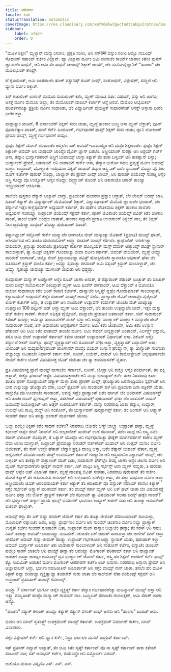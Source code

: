 ```yaml
---
title: उपोद्घात
locale: kok
statusTranslation: automatic
coverImage: https://res.cloudinary.com/xmfm6mhw3gwctndtcubgx2rptnae/image/upload/v1740337243/small_cover_educacion_fundamental_a051170f1c.webp
sidebar:
    label: उपोद्घात
    order: 0
---
```

"ಮೂಳ ಶಿಕ್ಷಣ" ಮ್ಹಳ್ಯಾರ್ ಮನ್ಶ್ಯಾಂಸಂಗಿಂ, ಪ್ರಕೃತಿ ಸಂಗಿಂ, ಆನಿ ಸಗ್ळ्या ವಸ್ತುಂ ಸಂಗಿಂ ಆಮ್ಚೊ ಸಂಬಂಧ್ ಸೊಧುಂಕ್ ಸಹಾಯ್ ಕರ್ಚೆಂ ವಿಜ್ಞಾನ್. ಹ್ಯಾ ವಿಜ್ಞಾನಾ ವರ್ವಿಂ ಆಮಿ ಮನಾಚೆಂ ಕಾರ್ಯ್ ಜಾಣಾಂ ಕಿತೆಂಕಿ ಮನಸ್ ಜ್ಞಾನಾಚೆಂ ಸಾಧನ್, ಆನಿ ಆಮಿ ತೆಂ ಸಾಧನ್ ಚಲಂವ್ಕ್ ಶಿಕ್ಪಾಕ್ ಜಾಯ್, ಜೆಂ ಮನೋವೈಜ್ಞಾನಿಕ್ "ಹಾಂಗಾ" ಚೆಂ ಮೂಲಭೂತ್ ಕೇಂದ್ರ್.

ಹೆ ಕೃತಿಯೆಂತ್, ಆಮಿ ಚಿಂತಪಾಚೆಂ ತರೀಕ್ ವಸ್ತುನಿಷ್ಠ್ ರೂಪ್ ದೀವ್ನ್, ಸಂಶೋಧನ್, ವಿಶ್ಲೇಷಣ್, ಸಮ್ಜಣಿ ಆನಿ ಧ್ಯಾನಾ ವರ್ವಿಂ ಶಿಕ್ತಾತ್.

ತಿನ್ ಗಜಾಲಿಂಕ್ ಲಾಗುನ್ ಮೆಮೊರಿ ಸುದಾರುಂಕ್ ಕಶೆಂ, ಮ್ಹಣ್ ಮಾಹಿತಿ ದಿತಾ: ವಿಷಯ್, ವಸ್ತು ಆನಿ ಜಾಗೊ; ಆಸಕ್ತೆ ವರ್ವಿಂ ಮೆಮೊರಿ ಚಲ್ತಾ, ತೆಂ ಮೆಮೊರಿಂತ್ ದಾಖಲ್ ಕರ್ಚಾಕ್ ಆಸ್ತೆ ಆಸಜೆ. ಮೆಮೊರಿ ಆಲ್ಕೆಮಿಕಲ್ ಪರಿವರ್ತನಾಚ್ಯಾ ಪ್ರಕ್ರಿಯೆ ವರ್ವಿಂ ಸುಧಾರಿತಾ, ಜೆಂ ವಿದ್ಯಾರ್ಥಿಂಕ್ ವೈಯಕ್ತಿಕ್ ಸುಧಾರಣೆಂತ್ ಆಸಕ್ತ್ ಆಸ್ತಾನಾ ಧೀರೆಂ ಧೀರೆಂ ಕಳ್ತಾ.

ಪಾಶ್ಚಾತ್ಯಾಂ ಖಾತಿರ್, 6 ವರ್ಸಾಂಚೆರ್ ಶಿಕ್ಷಣ್ ಸುರು ಜಾತಾ, ಮ್ಹಣ್ಜೆ ತಾಂಕಾಂ ಬುದ್ಧಿ ಆಸಾ ಮ್ಹಣ್ ಲೆಕ್ತಾತ್; ಪೂಣ್ ಪೂರ್ವಾತ್ಯಾಂ ಖಾತಿರ್, ಖಾಸ್ ಕರ್ನ್ ಹಿಂದೂಂಕ್, ಗರ್ಭಧಾರಣೆ ಥಾವ್ನ್ ಶಿಕ್ಷಣ್ ಸುರು ಜಾತಾ; ಜ್ಞಾನಿ ಲೋಕಾಂಕ್ ಪ್ರೇಮಾ ಥಾವ್ನ್, ಮ್ಹಣ್ಜೆ ಗರ್ಭಧಾರಣೆ ಪಯ್ಲೆಂ.

ಫುಡ್ಲೆಂ ಶಿಕ್ಷಣ್ ದೋನ್ ಹಂತಾಂಚೆಂ ಆಸ್ತಲೆಂ: ಏಕ್ ಆವಯ್-ಬಾಪಾಯ್ಚೆಂ ಆನಿ ದುಸ್ರೆಂ ಶಿಕ್ಷಕಾಂಚೆಂ. ಫುಡ್ಲೆಂ ಶಿಕ್ಷಣ್ ಶಿಕ್ಪಾಂಕ್ ಆವಯ್ ಆನಿ ಬಾಪುಯ್ ಜಾಂವ್ಚೆಂ ದೈವಿಕ್ ಜ್ಞಾನ್ ದಿತಲೆಂ. ಆಸ್ತ್ರೀಯಾಂಕ್ ಸುರಕ್ಷಾ ಆನಿ ಆಶ್ರಯ್ ಗರ್ಜ್ ಆಸಾ, ತೆದ್ನಾಂ ಭುರ್ಗ್ಯಾಪಣಾರ್ ಆಸ್ತ್ರಿಗೆ ಬಾಪಾಯ್ಕ್ ಲಾಗ್ತಾ ಕಿತ್ಯಾಕ್ ತೆಂ ತಾಕಾ ಬಳ್ವಂತ್ ಆನಿ ತಾಕತ್ವಾನ್ ದಿಸ್ತಾ; ಭುರ್ಗ್ಯಾಂಕ್ ಪ್ರೇಮ್, ಜತನಾಯ್ ಆನಿ ಲಾಡಾಯ್ ಗರ್ಜ್ ಆಸಾ, ತೆದ್ನಾಂ ಭುರ್ಗೊ ಸಹಜ ಪ್ರವೃತ್ತೆ ವರ್ವಿಂ ಆವಯ್ಕ್ ಲಾಗ್ತಾ. ಉಪ್ರಾಂತ್, ದೋಗ್ಹಾಚಿ ಇಂದ್ರಿಯಾಂ ವಿಕೃತ್ ಜಾತಾತ್ ತೆದ್ನಾಂ ಆಸ್ತ್ರಿ ಎಕ್ ಬರೆಂ ಸ್ಥಾನಾಂಕ್ ಸೊಧ್ತಾ ವೊ ತಿಕಾ ಮೊಗ್ ಕರ್ಚಾಕ್ ಪುರುಷ್ ಸೊಧ್ತಾ, ಜಾಲ್ಯಾರ್ ತೆಂ ಪ್ರೇಮ್ ದೀವ್ಕ್ ಜಾಯ್, ಆನಿ ಪುರುಷ್ ಜಿಯೆಂವ್ಕ್ ಸಂಪತ್ತಿ ಆಸ್ಚೆಂ ಆಸ್ತ್ರಿ ಸೊಧ್ತಾ ವೊ ಉದ್ಯೋಗ್ ಆಸ್ಚೆಂ ಸೊಧ್ತಾ; ದುಸ್ರ್ಯಾಂಕ್ ತೊಂಡ್ ಆನಿ ಆಕಾರಾಚೊ ಆಕಾರ್ ತಾಂಚ್ಯಾ ಇಂದ್ರಿಯಾಂಕ್ ಆಕರ್ಷಿತಾ.

ಶಾಲೆಚೆಂ ಪುಸ್ತಕಾಂ ದೆಕ್ಯಾಕ್ ಅಜ್ಯಾಪ್ ಲಾಗ್ತಾ, ಪ್ರತಿಯೆಂತ್ ಹಜಾರಾಂ ಪ್ರಶ್ನಾಂ ಆಸ್ತಾತ್, ಜೆಂ ಲೇಖಕ್ ಬರವ್ನ್ ಜಾಪಿ ದಿತಾತ್ ಕಿತ್ಯಾಕ್ ತೆಂ ವಿದ್ಯಾರ್ಥಿಂಕ್ ಮೆಮೊರಿಂತ್ ಶಿಕ್ಪಾಕ್, ವಿಶ್ವಾಸಘಾತುಕ್ ಮೆಮೊರಿ ಜ್ಞಾನಾಚೆಂ ಭಂಡಾರ್, ಜೆಂ ತರ್ನ್ಯಾಟೆ ಇತ್ಲೆಂ ಕಾಳ್ಜಿಪೂರ್ವಕ್ ಅಧ್ಯಯನ್ ಕರ್ತಾತ್, ತೆಂ ಪುರ್ತೆಂ ಭೌತಿಕವಾದಿ ಶಿಕ್ಷಣ್ ತಾಂಕಾಂ ಶಾಲೆಚೆಂ ಅಧ್ಯಯನ್ ಸಂಪಯ್ಲ್ಯಾ ಉಪ್ರಾಂತ್ ಜಿಯೆಂವ್ಕ್ ಸಕ್ಷಮ್ ಕರ್ತಾ, ಪೂಣ್ ಜಿವಿತಾಚೆಂ ಜಿಯೆವ್ನ್ ಜಿವಿತ್ ಕಿತೆಂ ಜಾಣಾಂ ನಾಂತ್, ತಾಂಚೆ ಭಿತರ್ ಆಂಧ್ಳೇಂ ಜಾತಾತ್, ತಾಂಕಾಂ ನವ್ಯಾನೆಂ ಪ್ರಜಾತಿ ಉಬಾರುಂಕ್ ಶಿಕ್ವಂಕ್ ನಾಂ, ತೆಂ ಶಿಕ್ಷಣ್ ನಿರ್ಲಜ್ಜತಯೆಚ್ಯಾ ಸಾವ್ಳೆಂತ್ ಖೊಟ್ಯಾ ಪುರುಷಾಂಕ್ ದಿತಾತ್.

ತರ್ನ್ಯಾಟ್ಯಾಂಕ್ ಸಮ್ಜೊಂಕ್ ಗರ್ಜ್ ಮನ್ಶ್ಯಾಚೆಂ ಆಂಗಾಚೊ ಜೀವ್ ಮನ್ಶಾಚ್ಯಾ ಜಿವಿತಾಕ್ (ಪ್ರಜಾತಿ) ಮುಖ್ಯ್ ಘಟಕ್, ಆಶೀರ್ವಾದಿತ ಆನಿ ತಾಚೊ ದುರುಪಯೋಗ್ ಆಪ್ಲ್ಯಾ ಸಂತತಿಕ್ ವಾಯ್ಟ್ ಕರ್ತಲೆಂ. ಕ್ಯಾಥೊಲಿಕ್ ಇಗರ್ಜೆಚ್ಯಾ ವೇದಿಯೆರ್, ಕ್ರಿಸ್ತಾಚ್ಯಾ ಶರೀರಾಚೆಂ ಪ್ರತಿನಿಧಿತ್ವ್ ಕರ್ಚಾಕ್ ಹೋಸ್ಟಿಯೆಕ್ ಮಸ್ತ್ ದೆವಾಕ್ ಆಪ್ತಾಂವ್ನ್ ಪವಿತ್ರ್ ಸ್ಥಾನಾರ್ ಸಾಂಬಾಳ್ತಾತ್, ತ್ಯಾ ಪವಿತ್ರ್ ಆಕೃತೆಕ್ ಗೊಂವಾಚ್ಯಾ ಜೀವಾ ವರ್ವಿಂ ಕರ್ತಾತ್. ಜಿವಂತ್ ವೇದಿಯೆರ್, ಮ್ಹಣ್ಜೆ ಆಮ್ಚ್ಯಾ ಶಾರೀರಿಕ್ ಆಂಗಾಂತ್, ಆಮ್ಚೊ ಜೀವ್ ಕ್ರಿಸ್ತಾಂವಾಂಚ್ಯಾ ಪವಿತ್ರ್ ಹೋಸ್ಟಿಯೆಚೆಂ ಸ್ಥಾನಾಚೊ ಅಧಿಕಾರ್ ಘೆತಾ ಜೆಂ ಐತಿಹಾಸಿಕ್ ಕ್ರಿಸ್ತಾಕ್ ಫಾಲೊ ಕರ್ತಾ; ಆಮ್ಚ್ಯಾ ಸ್ವತಾಚ್ಯಾ ಜೀವಾಂತ್ ಆಮಿ ಸತ್ವಂತ್ ಕ್ರಿಸ್ತಾಕ್ ಸಾಂಬಾಳ್ತಾತ್, ಜೆಂ ಆಮ್ಚ್ಯಾ ಸ್ವತಾಚ್ಯಾ ಜೀವಾಚ್ಯಾ ಮುಳಾಂತ್ ಜಿಯೆತಾ ಆನಿ ಧಡ್ಧಡ್ತಾ.

ಕಾಮ್ಗಾರಾಕ್ ಮನ್ಶ್ಯಾಕ್ ಉಪ್ಯೋಗ್ ಆಸ್ಚೆಂ ರೂಖ್ ಜಾಣಾ ಆಸಾತ್, ತೆ ಶೆತ್ಕಾರಾಂಕ್ ಶೆತಾಂತ್ ಸಿಂಚ್ತಾತ್ ತೆಂ ಬೀಜಾಕ್ ಮಾನ ದೀವ್ನ್ ಸಾಂಬಾಳುಂಕ್ ಶಿಕಯ್ತಾತ್ ಮ್ಹಣ್ ಆಮಿ ಖುಶೆನ್ ಪಳೆತಾಂವ್, ಆಮಿ ದೆಕ್ತಾಂವ್ ಕಿ ಬಿಜಾಂಚೊ ದರ್ಜೊ ಸುಧಾರಾಲಾ ಕಶೆಂ ಬರಿಕ್ ಕಾಪಣಿ ಕರ್ಚಾಕ್, ಧಾನ್ಯಾಚೆಂ ಅಸ್ತಿತ್ವ್ ವ್ಹಡ್ಲೆಂ ಗೋದಾಮಾಂತ್ ಸಾಂಬಾಳ್ತಾತ್, ಕಶ್ಟಾಳಾಯೆನ್ ಉತ್ಪಾದನ್ ಕೆಲ್ಲೆಂ ಬಿಜಾಂಕ್ ವಾಯ್ಟ್ ಜಾಂವ್ಕ್ ನಜೊ. ಪ್ರಾಣ್ಯಾಚೆಂ ಜಿವಿತ್ ಚಲಂವ್ಚೆಂ ವೈಜ್ಕೀಯ್ ಲೋಕ್ ಕರ್ಚಾಕ್ ಆಸ್ತಾ, ತೆ ಉತ್ಪಾದಕ್ ಆನಿ ಸಾಂಡಾಂಕ್ ಉತ್ಪಾದನ್ ಕರ್ಯಾತ್ ಜಾಂಚೆಂ ವೆಚ್ ಖಾಟ್ಕಾಚ್ಯಾ ಉತ್ಪನ್ನಾಕಿಂ 100 ಪಟ್ಟುನ್ ಚಡ್ ಆಸ್ತಾ ಮ್ಹಣ್ ಆಮಿ ದೆಕ್ತಾಂವ್, ಜೆಂ ತಾಂಚೆಂ ಉತ್ಪನ್ನಾಚೆಂ ಜೀವ್, ಇತ್ಲೆಂ ಮಸ್ತು ವೆಚ್ ಕರ್ಚೆಂ ಕಾರಣ್. ಕೇವಲ್ ಅಧಿಕೃತ ವೈಜ್ಕೀಯ್, ಮನ್ಶಾಚೆಂ ಪ್ರಜಾತಿಚಿ ಜತನಾಯ್ ಕರ್ತಾ, ಜಿವ್ ಸುಧಾರುಂಕ್ ಕಿತೆಂಚ್ ಸಾಂಗ್ನಾ; ಆಮಿ ತ್ಯಾ ತಾಂಬಾವಣೆಕ್ ದುಖ್ ಭಗ್ತಾ ಆನಿ ಆಮ್ಚ್ಯಾ ವಾಚ್ಪ್ಯಾಂಕ್ ಸಾಂಗ್ತಾ ಕಿ ಮನ್ಶಾಚೆಂ ಜೀವ್ ಸುದಾರುಂಕ್ ಸೊಪೆ, ತಿನ್ ಆಧಾರಾಚೆಂ ಅನ್ನಪೂರ್ಣಾ ವರ್ವಿಂ: ಆಮಿ ಕಿತೆಂ ಚಿಂತಾಂವ್, ಆಮಿ ಕಿತೆಂ ಉಸ್ವಾಸ ಘೆತಾಂವ್ ಆನಿ ಆಮಿ ಕಿತೆಂ ಖಾತಾಮ್ ತಾಂಚೆಂ ವರ್ವಿಂ. ಆಮಿ ಕೇವಲ್ ಅವ್ಯಕ್ತಾಂತ್ ಚಿಂತಾಂವ್, ನಿರ್ಲಕ್ಷ್ಯ್ ವಸ್ತುಂನಿ, ತಸೊ ಆಮಿ ಜೀವ್ ಉತ್ಪಾದನ್ ಕರ್ತಾಮ್ ಕಿತೆಂಕಿ ಚಿಂತಪ್ ಉತ್ಪಾದನಾಕ್ ನಿರ್ಧಾರಿತ್ ಆಸಾ. ಶಿಕೊನ್ ಆಸ್ಚೆಂ ತರ್ನ್ಯಾಟೆ ಶಿಕಪ್ ನಾತ್‌ಲ್ಲ್ಯಾ ಥಾವ್ನ್ ವ್ಯಕ್ತಿತ್ವಾಂತ್ ಆನಿ ರೂಪಾಂತ್ ವೆಗ್ಳೆಂ ಆಸ್ತಾ, ವ್ಯಕ್ತಿತ್ವಾಂತ್ ಬದ್ಲಾವಣ್ ಆಸಾ; ಬಾರಾಂತ್ ಆನಿ ಮದ್ಯಪಾನಗೃಹಾಂತ್ ಹಾಂಗಾಸರ್ ದೆಂವ್ಚೆಂ ಬಿಯೆರ್ ಉಸ್ವಾಸ ಘೆಂವ್ಚ್ಯಾನ್, ತ್ಯಾ ಜಾಗ್ಯಾಂಕ್ ಸಾಂಗಾತಾ ವೆಚ್ಯಾಂಚ್ಯಾ ಜಿವಿತಾಚೆಂ ನಿರ್ಧಾರ್ ಕರ್ತಾ: ಕೇಕ್, ಊಂಕ್, ಬಿಯೆರ್, ಖಾರಟ್ ಆನಿ ಕಾಮೋತ್ತೇಜಕ್ ಅನ್ನಪೂರ್ಣಾಚೆಂ ಸೇವನ್ ಕರ್ಚೆಂ ಲೋಕ್ ವಿಷಯಾಸಕ್ತ ಜಿವಿತ್ ಜಿಯೆತಾ ಜೆಂ ತ್ಯಾ ಕಾಮವಾಸನೆಕ್ ವ್ಹರ್ತಾ.

ಪ್ರತಿ ವಿಷಯಾಸಕ್ತ ಪ್ರಾಣಿ ವಾಯ್ಟ್ ವಾಸಾಚೆಂ: ಗರ್ದಾಬ್, ಊಂಕ್, ಬೊಕ್ರಾ ಆನಿ ಕುಕ್ಡೊ ಆಸ್ಚೆಂ ಪರ್ಯಾಂತ್, ತರಿ ಪಕ್ಷಿ ಆಸ್ತಾತ್, ಕುಕ್ಡೊ ಘರಾಂತ್ ಆಸ್ಚೆಂ. ವಿಷಯಾಸಕ್ತಾಂಚೆಂ ಆನಿ ಮನ್ಶಾ ಬಲಾತ್ಕಾರ್ ಕರ್ನ್ ತಾಕಾ ನಿರಪರಾಧಿ ಕರ್ತಾ ತಾಚೊ ಫರಕ್ ಸೋಪ್ಲಾಯೆನ್ ದೆಕ್ಯಾಕ್ ಮೆಳ್ತಾ ತಾಕಾ ಪ್ರೇರಣ್ ದೀವ್ನ್, ಘೊಡ್ಯಾಚೆಂ ಜನನೇಂದ್ರಿಯಾಂ ಸ್ಪರ್ಧೆಂತ್ ಆನಿ ಭಾರ ಉಕ್ಲುಂಚ್ಯಾ ಘೊಡ್ಯಾಚೆಂ ದೆಕಾ, ಬುಲ್ ಫೈಟಿಂಗ್ ಆನಿ ಸಾಂಡಾಂಕ್ ಪಳೆ ಆನಿ ಪ್ರತಿಯೆಕಾ ದಿಸಾ ಪತ್ರಿಕೆರ್ ಯೆತಾ, ರಾನ್ಡುಕೊ ವೊ ಊಂಕಾಚೆಂ ಸಾಂಡಾಂಕ್, ಆವಣ್ಣಿ ಸಣ್ಣೆಂ ಪ್ರಾಣ್ಯಾಂತ್ ಜಶೆಂ ರ್ಹಾಟ್ ಜೆಂ ಭಯಾನಕ್ ವಿಷಯಾಸಕ್ತ್ ಆನಿ ತಾಚೆಂ ರೂಪ್ ಘೃಣಾಸ್ಪದ್ ಆಸ್ತಾ, ತಸಲೆಂಚ್ ವಿಷಯಾಸಕ್ತ್ ಪುರುಷಾಂತ್ ಘಡ್ತಾ ಜೆಂ ವಾಸನಾಕ್ ವಾಸನ್ ದಿಯೆಂವ್ಕ್ ಡಿಯೋಡ್ರಂಟ್ ಆನಿ ಅತ್ತರ್ ಉಪಯೋಗ್ ಕರ್ತಾತ್. ಮನ್ಶಾ ನಿರಪರಾಧಿ ಜಾತಾ ತೆದ್ನಾಂ, ಉದ್ಗಾರ್, ಉಲವ್ಪ್ ಆನಿ ಕಾಮ್ನಿ ಶುದ್ಧ್ ಆನಿ ಸಂತೋಸ್, ತೆಂ ಭುರ್ಗ್ಯಾಪಣ್ ಪುನರ್ಪ್ರಾಪ್ತ್ ಕರ್ತಾ, ತೆಂ ಆಂಗಾಕ್ ಆನಿ ಆತ್ಮ್ಯಾಕ್ ಸುಂದರ್ ಕರ್ತಾ ಆನಿ ತಾಚ್ಯಾ ಆಂಗಾಕ್ ದುರ್ವಸಣ್ ಯೇನಾ.

ಜಲ್ಮಾ ಪಯ್ಲೆಂ ಶಿಕ್ಷಣ್ ಕಶೆಂ ಸಾಧನ್ ಕರ್ಚೆಂ? ನಿರಪರಾಧಿ ಜೋಡೆಂ ಲಗ್ನ್ ಜಾಲ್ಲ್ಯಾ ಉಪ್ರಾಂತ್ ಘಡ್ತಾ, ಮ್ಹಣ್ಜೆ ಕಧೀಂಚ್ ಆಪ್ಲೆಂ ಜೀವ್ ನಿರಾಶೆನ್ ಆನಿ ಅಲ್ಪಕಾಲೀಕ್ ಖುಶೆಂತ್ ಉಣೆ ಕರಿನಾಂತ್, ತಶೆಂ: ದಾದ್ಲೆ ಆನಿ ಆಸ್ತ್ರಿ ನವೆಂ ಶರೀರ್ ಭೆಟೊಂಕ್ ಸೊದ್ತಾತ್, ತೆ ಒಕ್ಯಾನ್ ಯೆಂವ್ಚೆಂ ಆನಿ ಗರ್ಭಧಾನಾಚ್ಯಾ ಘಡ್ನೆಕ್ ಮಾರ್ಗದರ್ಶನ್ ಕರ್ಚೆಂ ಮ್ಹಣ್ ದೆವಾ ಲಾಗಿಂ ಮಾಗ್ತಾತ್, ಉಪ್ರಾಂತ್ ಪ್ರೇಮಾಚ್ಯಾ ನಿರಂತರ್ ವರ್ತಣೆಂತ್ ಖುಷಾಲ್ ಆನಿ ಉತ್ಸವ್ ಮನಾಂ ವರ್ವಿಂ ಜಿಯೆತಾತ್, ತೆಂ ಕಾಳ್ ಉಸ್ಣೆಂ ಘೆತಾತ್ ಜೆದ್ನಾಂ ಪ್ರಕೃತಿ ದಾಂಡ್ಗಿ ಆಸ್ತಾ, ಜಶೆಂ ಶೆತ್ಕಾರ್ ಬಿಜಾಂಕ್ ಪೆರ್ತಾ, ಮ್ಹಣ್ಜೆ ಆಲ್ಕೆಮಿಕಲ್ ಪರಿವರ್ತನಾಚೆಂ ತಂತ್ರ್ ಉಪಯೋಗ್ ಕರ್ತಾತ್ ಗಂಡ್ಯಾನಿಂ ಆನಿ ಆಸ್ತ್ರಿಯಾನಿಂ ಎಕ್ಟಾಂಯ್ ಜಾವ್ನ್, ಜೆಂ ಬಳ್ವಂತ್ ಆನಿ ತಾಕತ್ವಾನ್ ಶುಕ್ರಾಣುಕ್ ವಾಟ್ ದಿತಾ, ಸುದಾರುನ್ ಘೆತ್‌ಲ್ಲೆಂ ಪಯ್ಲೆ ಜಾಣಾ ಆಸ್ಚೆಂ ಚಲನಾ ವರ್ವಿಂ ಆನಿ ದೈವಿಕ್ ಗರ್ಭಧಾರಣೆಚೆಂ ಘಡ್ನೆಕ್ ಸಾಧನ್ ಕರ್ತಾ, ಎಕ್ ಪಾವ್ಟಿಂ ಆಸ್ತ್ರಿ ಗರ್ಭೆಸ್ತ್ ಆಸಾ ಮ್ಹಣ್ ಸಮ್ಜತಾ, ತಿ ಪುರುಷಾ ಥಾವ್ನ್ ಆಪ್ಲೆಂ ಆಪ್ ವಿಭಾಗಿತ್ ಕರ್ತಾ, ಮ್ಹಣ್ಜೆ ದಾಂಪತ್ಯ ಜಿವಿತ್ ಸಂಪತಾ, ನಿರಪರಾಧಿ ಪುರುಷಾನ್ ತೆಂ ಕರ್ಚೆಂ ಸೋಪೆ ಕಿತ್ಯಾಕ್ ತೆಂ ಅತಿಮಾನುಷಿ ಅನುಗ್ರಹ್ ಆನಿ ಬಳ್ವಂತಾಂನಿ ಭರ್‌ಲ್ಲೆಂ ಆಸ್ತಾ, ತೆಂ ಸಗ್ಳ್ಯಾ ಸಾಧನಾಂ ವರ್ವಿಂ ಆಪ್ಲ್ಯಾ ಆಸ್ತ್ರೀಯಾಚೆಂ ಜಿವಿತ್ ಆನಂದದಾಯಕ್ ಕರ್ತಾ ಕಿತ್ಯಾಕ್ ತೆಂ ಕಿರುಕಿರುಕ್ ವೊ ವಸ್ತುಂಕ್ ಸಹಾಯ್ ಕರಿನಾಂ ಕಿತ್ಯಾಕ್ ಸಗ್ಳೆಂ ಗರ್ಭೆಂತ್ ಆಸ್ಚ್ಯಾಕ್ ಪರಿಣಾಮ್ ಕರ್ತಾ, ತೆಂ ವಾಯ್ಟ್ ಕರ್ತಾ ಮ್ಹಣ್ ಆನಿ ಏಕ್ ಘಟ್ ಜಾತಾ ಜೆಂ ವಿಷಯಾಸಕ್ತೆ ವರ್ವಿಂ ಘಡ್ತಾ ಜೆಂ ಲೋಕ್ ಪ್ರಾಕ್ಟಿಸ್ ಕರ್ತಾತ್ ಜೆಂ ಕಧೀಂಯ್ ತ್ಯಾ ವಿಷಯಾಂತ್ ಸಲಹಾ ದೀವ್ನ್ ಘಡ್ಲೆಂ ನಾಂವ್? ಜೆಂ ಭುರ್ಗ್ಯಾಂಕ್ ತರ್ಣ್ಯಾ ಪ್ರಾಯೆ ಥಾವ್ನ್ ಭಯಾನಕ್ ಭಾವನಾಂ ಉಬ್ಜಾಕ್ ಕಾರಣ್ ದಿತಾ ಆನಿ ತಾಂಚ್ಯಾ ಆವಯ್ಂಕ್ ಲಜೆಂತ್ ಘಾಲ್ತಾತ್.

ಆವಯ್ಕ್ ಕಳ್ತಾ ತೆಂ ಎಕ್ ನವ್ಯಾ ಜೀವಾಕ್ ಜಿವಾಳ್ ಕರ್ತಾ ತೆಂ ತಾಚ್ಯಾ ಜೀವಂತ್ ದೆವಾಲಯಾಂತ್ ಸಾಂಬಾಳ್ತಾ, ಮೊಲಾಧಿಕ್ ರತ್ನಾಂಚೆಂ ಜಶೆಂ, ಆಪ್ಲ್ಯಾ ಪ್ರಾರ್ಥನಾಂ ವರ್ವಿಂ ಆನಿ ಸುಂದರ್ ಚಿಂತನಾಂ ವರ್ವಿಂ ನವ್ಯಾ ಪ್ರಾಣ್ಯಾಕ್ ಉನ್ನತ್ ಕರ್ಚೆಂ ಸುಂದರ್ ರೂಪಾಂಕ್ ದಿತಾ, ಉಪ್ರಾಂತ್ ದುಖ್ ನಾಸ್ತಾಂ ಜಲ್ಮಾಚೆಂ ಘಡ್ತಾ; ತೆಂ ಸರಳ್ ಆನಿ ಸಹಜ ರಿತಿನ್ ತಾಂಚ್ಯಾ ಆವಯ್-ಬಾಪಾಯ್ಚ್ಯಾ ಮಹಿಮೆಕ್. ಜೋಡೆಂ ಏಕ್ ಆಹಾರ್ ಸಾಂಬಾಳ್ತಾ ಜೆಂ ಚಾಳೀಸ್ ದೀಸ್ ಆಸ್ತಾ ಜೇದೊಕ್ ಆವಯ್ ನವ್ಯಾ ಜೀವಾಕ್ ಹಾಡ್ಲ್ಯಾ ಉಪ್ರಾಂತ್ ಗರ್ಭಕೋಶ ಆಪ್ಲ್ಯಾ ಸ್ಥಾನಾಕ್ ಯೆತಾ, ಪುರುಷಾಕ್ ಕಳ್ತಾ ಆವಯ್ ಭುರ್ಗ್ಯಾಕ್ ಉಬಾರ್ತಾ ತಿಕಾ ಲಾಡಾಕಾನ್ ಸಾಂಬಾಳುಂಕ್ ಆನಿ ಸಂತೋಸ್ ಕರ್ಚೆಂ, ಲಗ್ನಾಚೆಂ ಚುಂಬನ್ ಪಯ್ಲೆಂ ಸಾರಕ್ ಜಾತಲೆಂ ಆನಿ ವಾಯ್ಟ್ ಘಡ್ತಾ ತೆಂ ಆವಯ್ಚ್ಯಾ ಮೊಗಾಂತ್ ಪರಿಣಾಮ್ ಕರ್ತಾ ಆನಿ ವಾಟ್ಯಾಂತ್ ಅಡಚಣಿ ಹಾಡ್ತಾ ಜಾಂತ್ಲಿಂ ಅಮೂಲ್ಯ್ ದ್ರವ ಭುರ್ಗ್ಯಾಂಕ್ ಜಿವಾಳ್ ಕರ್ತಾ, ಆಸ್ತ್ರಿ ಹೆಂ ಶಿಕ್ಷಣ್ ಆಚರಣ್ ಕರ್ನ್ ಥಾವ್ನ್ ತ್ಯೊ ನಿಯಮಿತ್ ಅಡಚಣಿ ವರ್ವಿಂ ಮೊಗಾಂಕ್ ಆಪರೇಶನ್ ಕರ್ಚೆಂ ಲಜ್ ದಿಸಾನಾ. ನಿರಪರಾಧಿ ಆಸ್ತಾನಾ ಪ್ರೇಮ್ ಆನಿ ಆಜ್ಞಾಪಾಲನ್ ಆಸ್ತಾ, ಭುರ್ಗಿಂ ಸಹಜರೀತಿನ್ ಉಬಾರ್ತಾತ್ ಆನಿ ಸಗ್ಳೆಂ ವಾಯ್ಟ್ ನಾಸ್ ಜಾತಾ, ತಸಲೆಂ ಹೆಂ ಮೂಳ ಶಿಕ್ಷಣ್ ನವ್ಯಾ ಜೀವಾಚ್ಯಾ ವ್ಯಕ್ತಿತ್ವಾಚ್ಯಾ ತಯಾರೆಕ್ ಸುರು ಜಾತಾ ಜೆಂ ಕಾಲೇಜಿಕ್ ವೆತಾ ಜಿಯೆಂವ್ಕ್ ಸಕ್ಷಮ್ ಆನಿ ಉಪ್ರಾಂತ್ ಪ್ರತಿದಿಸಾಕ್ ಖಾಂವ್ಕ್ ಕಮಾಂವ್ಕ್.

ಪಯ್ಲ್ಯಾ 7 ವರ್ಸಾಂತ್ ಭುರ್ಗೊ ಆಪ್ಲೆಂ ವ್ಯಕ್ತಿತ್ವ್ ಕರ್ತಾ ತೆದ್ನಾಂ ಗರ್ಭಧಾರಣೆಚ್ಯಾ ಮಹಿನ್ಯಾಂತ್ ಮುಖ್ಯ್ ಆಸ್ತಾ ಆನಿ ಇತ್ಲ್ಯಾ ಪರಿಸ್ಥಿತಿಂತ್ ಹಾಡ್ಚೆಂ ಮನ್ಶ್ಯಾಂಕ್ ಗುಮಾನ್ ನಾಂ. ಬುದ್ಧಿಬಳ್ ಸೆರಾಂಚೆಂ ಗುಣಲಕ್ಷಣ್, ಆಮಿ ಸೆರಾಕ್ ಜಾಣಾ ಆಸ್ಯೊ.

"ಹಾಂಗಾ" ಸತ್ಯಾಕ್ ಕಳುಂಕ್ ಜಾಯ್ನಾ ಕಿತ್ಯಾಕ್ ಸತ್ಯಾನ್ ವೆಳಾಕ್ ಲಾಭ್ ಆಸನಾ ಆನಿ "ಹಾಂಗಾ" ಖಂಡಿತ್ ಆಸಾ.

ಭಿಯೆಂ ಆನಿ ದಿಗಿಲ್ ಸ್ವತಂತ್ರ್ಯ್ ಉಪಕ್ರಮೆಂಕ್ ವಾಯ್ಟ್ ಕರ್ತಾತ್. ಉಪಕ್ರಮಕ್ ನಿರ್ಮಾಣ್ ಕರ್ಚೆಂ, ದಿಗಿಲ್ ವಿನಾಶಕಾರಿ.

ಸಗ್ಳೆಂ ವಿಶ್ಲೇಷಣ್ ಕರ್ನ್ ಆನಿ ಧ್ಯಾನ ಕರ್ನ್, ನಿದ್ರಾ ಧರ್ಲಲೆಂ ಮನಸ್ ಜಾಗ್ರುತ್ ಕರ್ತಾಂವ್.

ಸತ್ ಪ್ರತಿಸಣ್ ನವ್ಯಾನ್ ಅಜ್ಞಾತ್, ತೆಂ ಆಮಿ ಕಿತೆಂ ಸೃಷ್ಟ್ ಕರ್ತಾಂವ್ ವೊ ನಾ ಸೃಷ್ಟ್ ಕರ್ತಾಂವ್ ತಾಕಾ ಕಿತೆಂಚ್ ಸಂಬಂಧ್ ನಾಂ; ಸತ್ ಅನುಭವ್ ಕರ್ಚೆಂ, ಜಿಯೆಂವ್ಚೆಂ ಆನಿ ಸಮ್ಜೊಂಚೆಂ ವಿಶಯ್.

ಜುಲಿಯೊ ಮೆಡಿನಾ ವಿಸ್ಕೈನೊ
ಎಸ್. ಎಸ್. ಎಸ್.
